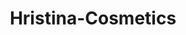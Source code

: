 ---
slug: hristina-cosmetics
link: /projects/hristina-cosmetics/
category: 'projects'
title: Hristina-Cosmetics
publicData: Sep 11th 2020
pagesCount: 10
pages: 
    - page:
        - image: ../../assets/images/projects/project-110-hristina-cosmetics/hristina-cosmetics-0.png
        - title: Главная,
    - page:
        - image: ../../assets/images/projects/project-110-hristina-cosmetics/hristina-cosmetics-1.png
        - title: Возврат,
    - page:
        - image: ../../assets/images/projects/project-110-hristina-cosmetics/hristina-cosmetics-2.png
        - title: Список-желаний,
    - page:
        - image: ../../assets/images/projects/project-110-hristina-cosmetics/hristina-cosmetics-3.png
        - title: Оформления-заказа,
    - page:
        - image: ../../assets/images/projects/project-110-hristina-cosmetics/hristina-cosmetics-4.png
        - title: Корзина,
    - page:
        - image: ../../assets/images/projects/project-110-hristina-cosmetics/hristina-cosmetics-5.png
        - title: Контакты,
    - page:
        - image: ../../assets/images/projects/project-110-hristina-cosmetics/hristina-cosmetics-6.png
        - title: О-бренде,
    - page:
        - image: ../../assets/images/projects/project-110-hristina-cosmetics/hristina-cosmetics-7.png
        - title: Доставка-оплата,
    - page:
        - image: ../../assets/images/projects/project-110-hristina-cosmetics/hristina-cosmetics-8.png
        - title: Страница-товара,
    - page:
        - image: ../../assets/images/projects/project-110-hristina-cosmetics/hristina-cosmetics-9.png
        - title: Уход-за-лицом
sortIdx: 110
---